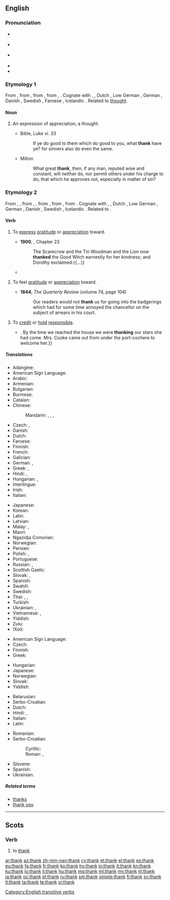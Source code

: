 {{also|thanks}}
==English==

===Pronunciation===
* {{enPR|thăngk}} {{IPA|/θæŋk/|lang=en}}
* {{a|UK|US}} {{IPA|[θæŋk]|lang=en}}
* {{a|æ-tensing|New York}} {{IPA|[θeɪŋk]|lang=en}}
* {{audio|en-us-thank.ogg|Audio (US)|lang=en}}
* {{rhymes|æŋk|lang=en}}

===Etymology 1===
From {{etyl|enm|en}} {{m|enm|thank}}, from {{etyl|ang|en}} {{m|ang|þanc||thought, favour, grace, pleasure, satisfaction, thanks}}, from {{etyl|gem-pro|en}} {{m|gem-pro|*þankaz||thought, remembrance, gratitude}}, from {{etyl|ine-pro|en}} {{m|ine-pro|*tong-}}, {{m|ine-pro|*teng-||to think}}. Cognate with {{etyl|stq|-}} {{m|stq|Tonk}}, {{etyl|fy|-}} {{m|fy|tank}}, Dutch {{m|nl|dank}}, Low German {{m|nds-de|Dank}}, German {{m|de|Dank}}, Danish {{m|da|tak}}, Swedish {{m|sv|tack}}, Faroese {{m|fo|tøkk}}, Icelandic {{m|is|þökk}}. Related to [[thought]].

====Noun====
{{en-noun}}

# {{label|en|obsolete}} An expression of appreciation; a thought.
#* Bible, Luke vi. 33
#*: If ye do good to them which do good to you, what '''thank''' have ye? for sinners also do even the same.
#* Milton
#*: What great '''thank''', then, if any man, reputed wise and constant, will neither do, nor permit others under his charge to do, that which he approves not, especially in matter of sin?

===Etymology 2===
From {{etyl|enm|en}} {{m|enm|thanken}}, {{m|enm|thankien}}, from {{etyl|ang|en}} {{m|ang|þancian}}, {{m|ang|þoncian||to thank, give thanks}}, from {{etyl|gem-pro|en}} {{m|gem-pro|*þankōną||to thank}}, from {{etyl|gem-pro|en}} {{m|gem-pro|*þankaz||thought, gratitude}}, from {{etyl|ine-pro|en}} {{m|ine-pro|*teng-||to think, feel}}. Cognate with {{etyl|stq|-}} {{m|stq|tonkje||to thank}}, {{etyl|fy|-}} {{m|fy|tanke||to thank}}, Dutch {{m|nl|danken||to thank}}, Low German {{m|nds|danken||to thank}}, German {{m|de|danken||to thank}}, Danish {{m|da|takke||to thank}}, Swedish {{m|sv|tacka||to thank}}, Icelandic {{m|is|þakka||to thank}}. Related to {{l|en|thought}}.

====Verb====
{{en-verb}}

# {{lb|en|transitive}} To [[express]] [[gratitude]] or [[appreciation]] toward.
#: {{ux|en|She '''thanked''' him for the lift.}}
#* '''1900''', {{w|L. Frank Baum}}, ''{{w|The Wonderful Wizard of Oz}}'' Chapter 23
#*: The Scarecrow and the Tin Woodman and the Lion now '''thanked''' the Good Witch earnestly for her kindness; and Dorothy exclaimed:{{...}}
#* {{quote-book|year=1913|author={{w|Joseph C. Lincoln}}|chapter=4
|title=[http://openlibrary.org/works/OL5535161W Mr. Pratt's Patients]
|passage=I told him about everything I could think of; and what I couldn't think of he did. He asked about six questions during my yarn, but every question had a point to it. At the end he bowed and '''thanked''' me once more. As a thanker he was main-truck high; I never see anybody so polite.}}
# {{lb|en|transitive}} To feel [[gratitude]] or [[appreciation]] toward.
#: {{ux|en|I'll '''thank''' you not to smoke in my house!}}
#* '''1844''', ''The Quarterly Review'' (volume 74, page 104)
#*: Our readers would not '''thank''' us for going into the badgerings which had for some time annoyed the chancellor on the subject of arrears in his court.
# {{lb|en|transitive}} To [[credit]] or [[hold]] [[responsible]].
#: {{ux|en|We can '''thank''' global warming for this weather.}}
#* {{quote-book|year=1898|author={{w|Winston Churchill (novelist)|Winston Churchill}}
|title={{w|The Celebrity}}|chapter=5
|passage=But Miss Thorn relieved the situation by laughing aloud,{{...}}. By the time we reached the house we were '''thanking''' our stars she had come. Mrs. Cooke came out from under the port-cochere to welcome her.}}

=====Translations=====
{{trans-top|express gratitude or appreciation to someone}}
* Adangme: {{t|ada|tsumi}}
* American Sign Language: {{t|ase|OpenB@Chin-PalmBack OpenB@FromChin-PalmUp}}
* Arabic: {{t|ar|شَكَرَ}}
* Armenian: {{t|hy|շնորհակալություն հայտնել}}
* Bulgarian: {{t+|bg|благодаря́|impf|sc=Cyrl}}
* Burmese: {{t+|my|ကျေးဇူးတင်}}
* Catalan: {{t+|ca|agrair}}
* Chinese:
*: Mandarin: {{t+|cmn|感謝|sc=Hani}}, {{t+|cmn|感谢|tr=gǎnxiè|sc=Hani}}, {{t|cmn|道謝|sc=Hani}}, {{t+|cmn|道谢|tr=dàoxiè|sc=Hani}}
* Czech: {{t+|cs|děkovat}}, {{t|cs|poděkovat}}
* Danish: {{t+|da|takke}}
* Dutch: {{t+|nl|danken}}
* Faroese: {{t|fo|takka}}
* Finnish: {{t+|fi|kiittää}}
* French: {{t+|fr|remercier}}
* Galician: {{t+|gl|agradecer}}
* German: {{t+|de|danken}}, {{t|de|sich [[bedanken]]}}
* Greek: {{t+|el|ευχαριστώ}}, {{t+|el|ευγνωμονώ}}
* Hindi: {{t|hi|धन्यवाद देना|tr=dhanyavād denā}}, {{t|hi|शुक्रिया करना|tr=shukriyā karnā}}
* Hungarian: {{t+|hu|megköszön}}, {{t+|hu|köszön}}
* Interlingue: {{t|ie|mersiar}}
* Irish: {{t|ga|[[gabh buíochas]] ([[le]])}}
* Italian: {{t+|it|ringraziare}}
{{trans-mid}}
* Japanese: {{t+|ja|感謝|alt=感謝する|tr=かんしゃする, kansha-suru}}
* Korean: {{t+|ko|감사하다}}
* Latin: {{t|la|gratias ago}}
* Latvian: {{t|lv|pateikties}}
* Malay: {{t|ms|syukur|alt=bersyukur kepada}}, {{t+|ms|terima kasih|alt=berterima kasih kepada}}
* Maori: {{t|mi|whakawhetai}}
* Ngazidja Comorian: {{t|zdj|pveshelea marahaɓa|tr=upveshelea marahaba|alt=upveshelea marahaɓa}}
* Norwegian: {{t+|no|takke}}
* Persian: {{t+|fa|سپاسگزاری|tr=sepâsgozâri}}
* Polish: {{t+|pl|dziękować}}, {{t|pl|podziękować|pf}}
* Portuguese: {{t+|pt|agradecer}}
* Russian: {{t+|ru|благодари́ть|impf}}, {{t+|ru|поблагодари́ть|pf}}
* Scottish Gaelic: {{t|gd|thoir taing do}}
* Slovak: {{t|sk|ďakovať}}, {{t|sk|poďakovať}}
* Spanish: {{t+|es|agradecer}}
* Swahili: {{t|sw|shukuru|alt=kushukuru}}
* Swedish: {{t+|sv|tacka}}
* Thai: {{t|th|ขอบคุณ|tr=kòp-kun}}, {{t|th|ขอบใจ|tr=kòp-jai}}, {{t|th|ขอบพระคุณ|tr=kòp-prá-kun}}
* Turkish: {{t+|tr|teşekkür etmek}}
* Ukrainian: {{t+|uk|дя́кувати}}, {{t|uk|подя́кувати}}
* Vietnamese: {{t+|vi|cám ơn}}, {{t+|vi|biết ơn}}
* Yiddish: {{t|yi|דאַנקען}}
* Zulu: {{t|zu|bonga|alt=-bonga}}
* ǃXóõ: {{t|nmn|da̰ã}}
{{trans-bottom}}

{{trans-top|credit or hold something responsible}}
* American Sign Language: {{t|ase|OpenB@Chin-PalmBack OpenB@FromChin-PalmUp}}
* Czech: {{t|cs|poděkovat}}
* Finnish: {{t+|fi|kiittää}}
* Greek: {{t+|el|ευχαριστώ}}
{{trans-mid}}
* Hungarian: {{t+|hu|köszön}}
* Japanese: {{t|ja|おかげ|tr=okage|sc=Jpan}}
* Norwegian: {{t+|no|takke}}
* Slovak: {{t|sk|poďakovať}}
* Yiddish: {{t|yi|דאַנקען}}
{{trans-bottom}}

{{checktrans-top|express gratitude}}
* Belarusian: {{t-check|be|дзякаваць}}
* Serbo-Croatian: {{t-check|sh|zahvaliti}}
* Dutch: {{t-check|nl|bedanken}}
* Hindi: {{t-check|hi|धन्यवाद देना|tr=dhanyavād denā}}, {{t-check|hi|शुक्रिया करना|tr=shukriyā karnā}}
* Italian: {{t-check|it|ringraziare}}
* Latin: {{t-check|la|gratias ago|alt=grātiās agō}}
{{trans-mid}}
* Romanian: {{t-check|ro|mulțumi}}
* Serbo-Croatian:
*: Cyrillic: {{t-check|sh|захвалити|sc=Cyrl}}
*: Roman: {{t-check|sh|zahvaliti}}, {{t-check|sh|blagodariti}}
* Slovene: {{t-check|sl|zahvaliti}}
* Spanish: {{t-check|es|agradecer}}
* Ukrainian: {{t-check|uk|дякувати}}
{{trans-bottom}}

=====Related terms=====
* [[thanks]]
* [[thank you]]

[[Category:English transitive verbs]]

----

==Scots==

===Verb===
{{sco-verb|thanks|thankin|thankit|thankit}}

# to [[#English|thank]]

[[ar:thank]]
[[az:thank]]
[[zh-min-nan:thank]]
[[cy:thank]]
[[et:thank]]
[[el:thank]]
[[es:thank]]
[[eu:thank]]
[[fa:thank]]
[[fr:thank]]
[[ko:thank]]
[[hy:thank]]
[[io:thank]]
[[it:thank]]
[[kn:thank]]
[[ku:thank]]
[[lo:thank]]
[[li:thank]]
[[hu:thank]]
[[mg:thank]]
[[ml:thank]]
[[my:thank]]
[[nl:thank]]
[[ja:thank]]
[[oc:thank]]
[[pl:thank]]
[[ru:thank]]
[[sm:thank]]
[[simple:thank]]
[[fi:thank]]
[[sv:thank]]
[[tl:thank]]
[[ta:thank]]
[[te:thank]]
[[vi:thank]]